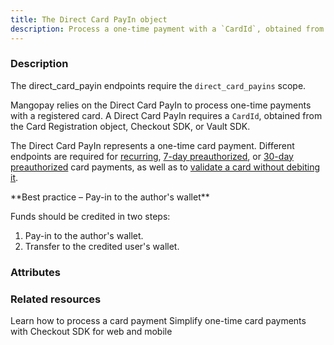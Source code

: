 ```yaml
---
title: The Direct Card PayIn object
description: Process a one-time payment with a `CardId`, obtained from the card registration process
---
```



### Description

The direct_card_payin endpoints require the `direct_card_payins` scope.

Mangopay relies on the Direct Card PayIn to process one-time payments with a registered card. A Direct Card PayIn requires a `CardId`, obtained from the Card Registration object, Checkout SDK, or Vault SDK. 

The Direct Card PayIn represents a one-time card payment. Different endpoints are required for [recurring](/api-reference/recurring-payin-registrations/create-recurring-payin-registration), [7-day preauthorized](/api-reference/preauthorizations/preauthorization-object), or [30-day preauthorized](/api-reference/deposit-preauthorizations/deposit-preauthorization-object) card payments, as well as to [validate a card without debiting it](/api-reference/card-validations/card-validation-object).

<Check>  
**Best practice – Pay-in to the author's wallet** 
  
Funds should be credited in two steps:  
1. Pay-in to the author's wallet.  
2. Transfer to the credited user's wallet.  
</Check>

### Attributes  

<Id />  

<Tag />  

<CreationDate />  

<AuthorId1 />  

<CreditedUserId />  

<DebitedFunds6 />  

<CreditedFunds6 />  

<Fees5 />  

<Status1 />  

<ResultCode />  

<ResultMessage />  

<ExecutionDate />  

<Type />  

<Nature />  

<CreditedWalletId1 />  

<DebitedWalletId1 />  

<PaymentType />  

<ExecutionType />  

<SecureMode />  

<CardId />  

<SecureModeReturnURL />  

<SecureModeRedirectURL />  

<SecureModeNeeded />  

<Culture4 />  

<SecurityInfo />  

<StatementDescriptor />  

<BrowserInfo />  

<IpAddress />  

<Billing1 />  

<Shipping1 />  

<Requested3DSVersion />  

<Applied3DSVersion />  

<RecurringPayinRegistrationId />  

<PreferredCardNetwork />  

<PaymentCategory />  

<CardInfo />  

<ProfilingAttemptReference />

### Related resources

<CardGroup cols={2}>
    <Card
        title="How to"
        href="/guides/payment-methods/card/direct/how-to"
    >
        Learn how to process a card payment
    </Card>
    <Card
        title="Checkout SDK"
        href="/sdks/checkout"
    >
        Simplify one-time card payments with Checkout SDK for web and mobile
    </Card>
</CardGroup></newContent>
</invoke>